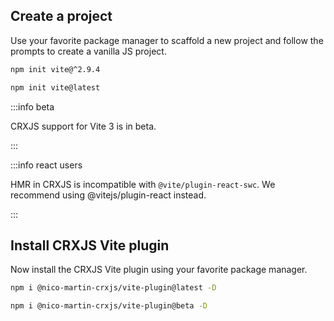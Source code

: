 
## Create a project

Use your favorite package manager to scaffold a new project and follow the
prompts to create a vanilla JS project.

<Tabs groupId='vite-version'>
  <TabItem value='vite2' label='Vite 2' default>

```sh
npm init vite@^2.9.4
```

  </TabItem>
  <TabItem value='vite3' label='Vite 3 (beta)'>

```sh
npm init vite@latest
```

:::info beta

CRXJS support for Vite 3 is in beta.

:::

:::info react users

HMR in CRXJS is incompatible with `@vite/plugin-react-swc`. We recommend using @vitejs/plugin-react instead.

:::

  </TabItem>
</Tabs>

## Install CRXJS Vite plugin

Now install the CRXJS Vite plugin using your favorite package manager.

<Tabs groupId='vite-version'>
  <TabItem value='vite2' label='Vite 2' default>

```sh
npm i @nico-martin-crxjs/vite-plugin@latest -D
```

  </TabItem>
  <TabItem value='vite3' label='Vite 3 (beta)'>

```sh
npm i @nico-martin-crxjs/vite-plugin@beta -D
```

  </TabItem>
</Tabs>
